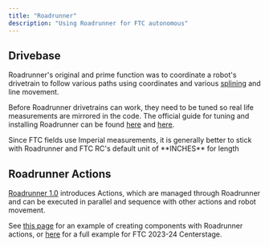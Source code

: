 ```yaml
---
title: "Roadrunner"
description: "Using Roadrunner for FTC autonomous"
---
```


## Drivebase

Roadrunner's original and prime function was to coordinate a robot's drivetrain to follow various paths using coordinates and various [splining](https://rr.brott.dev/docs/v1-0/guides/centerstage-auto/) and line movement.

Before Roadrunner drivetrains can work, they need to be tuned so real life measurements are mirrored in the code. The official guide for tuning and installing Roadrunner can be found [here](https://rr.brott.dev/docs/v1-0/tuning/) and [here](https://rr.brott.dev/docs/v1-0/installation).

<Tip>
  Since FTC fields use Imperial measurements, it is generally better to stick with Roadrunner and FTC RC's default unit of **INCHES** for length
</Tip>

## Roadrunner Actions

[Roadrunner 1.0](https://rr.brott.dev/docs/v1-0) introduces Actions, which are managed through Roadrunner and can be executed in parallel and sequence with other actions and robot movement.

See [this page](https://mdssrobotics.mintlify.app/structure) for an example of creating components with Roadrunner actions, or [here](https://rr.brott.dev/docs/v1-0/guides/centerstage-auto/) for a full example for FTC 2023-24 Centerstage.
